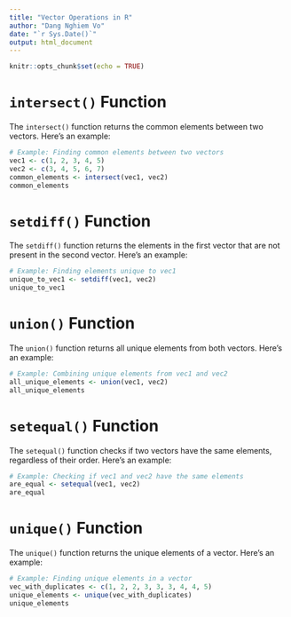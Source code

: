 ```yaml
---
title: "Vector Operations in R"
author: "Dang Nghiem Vo"
date: "`r Sys.Date()`"
output: html_document
---
```


```r
knitr::opts_chunk$set(echo = TRUE)
```

# `intersect()` Function

The `intersect()` function returns the common elements between two vectors. Here's an example:

```r
# Example: Finding common elements between two vectors
vec1 <- c(1, 2, 3, 4, 5)
vec2 <- c(3, 4, 5, 6, 7)
common_elements <- intersect(vec1, vec2)
common_elements
```

# `setdiff()` Function

The `setdiff()` function returns the elements in the first vector that are not present in the second vector. Here's an example:

```r
# Example: Finding elements unique to vec1
unique_to_vec1 <- setdiff(vec1, vec2)
unique_to_vec1
```

# `union()` Function

The `union()` function returns all unique elements from both vectors. Here's an example:

```r
# Example: Combining unique elements from vec1 and vec2
all_unique_elements <- union(vec1, vec2)
all_unique_elements
```

# `setequal()` Function

The `setequal()` function checks if two vectors have the same elements, regardless of their order. Here's an example:

```r
# Example: Checking if vec1 and vec2 have the same elements
are_equal <- setequal(vec1, vec2)
are_equal
```

# `unique()` Function

The `unique()` function returns the unique elements of a vector. Here's an example:

```r
# Example: Finding unique elements in a vector
vec_with_duplicates <- c(1, 2, 2, 3, 3, 3, 4, 4, 5)
unique_elements <- unique(vec_with_duplicates)
unique_elements
```